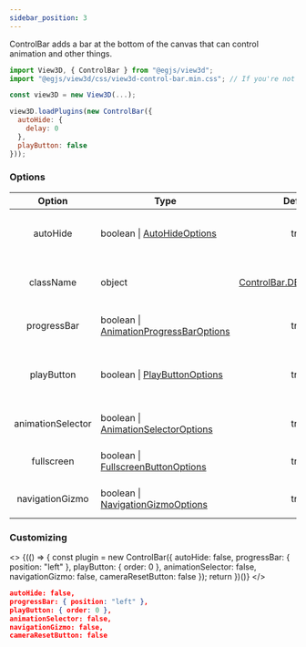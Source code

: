 ```yaml
---
sidebar_position: 3
---
```



ControlBar adds a bar at the bottom of the canvas that can control animation and other things.

```js
import View3D, { ControlBar } from "@egjs/view3d";
import "@egjs/view3d/css/view3d-control-bar.min.css"; // If you're not using the bundled CSS (view3d-bundle.css)

const view3D = new View3D(...);

view3D.loadPlugins(new ControlBar({
  autoHide: {
    delay: 0
  },
  playButton: false
}));
```

<View3D
  src="/egjs-view3d/model/RobotExpressive.glb"
  showControlBar />

### Options
|Option|Type|Default|Description|
|:---:|---|:---:|---|
|autoHide|boolean \| [AutoHideOptions](/docs/api/AutoHideOptions)|true|Show control bar only on mouse over|
|className|object|[ControlBar.DEFAULT_CLASS](/docs/api/ControlBar#DEFAULT_CLASS)|Override default class names|
|progressBar|boolean \| [AnimationProgressBarOptions](/docs/api/AnimationProgressBarOptions)|true|Show animation progress ba|
|playButton|boolean \| [PlayButtonOptions](/docs/api/PlayButtonOptions)|true|Show animation play / pause button|
|animationSelector|boolean \| [AnimationSelectorOptions](/docs/api/AnimationSelectorOptions)|true|Show animation selector|
|fullscreen|boolean \| [FullscreenButtonOptions](/docs/api/FullscreenButtonOptions)|true|Show fullscreen button|
|navigationGizmo|boolean \| [NavigationGizmoOptions](/docs/api/NavigationGizmoOptions)|true|Show navigation gizmo|

### Customizing
<>
  {(() => {
    const plugin = new ControlBar({
      autoHide: false,
      progressBar: { position: "left" },
      playButton: { order: 0 },
      animationSelector: false,
      navigationGizmo: false,
      cameraResetButton: false
    });
    return <View3D
      src="/egjs-view3d/model/RobotExpressive.glb"
      plugins={[plugin]} />
  })()}
</>

```json
autoHide: false,
progressBar: { position: "left" },
playButton: { order: 0 },
animationSelector: false,
navigationGizmo: false,
cameraResetButton: false
```
